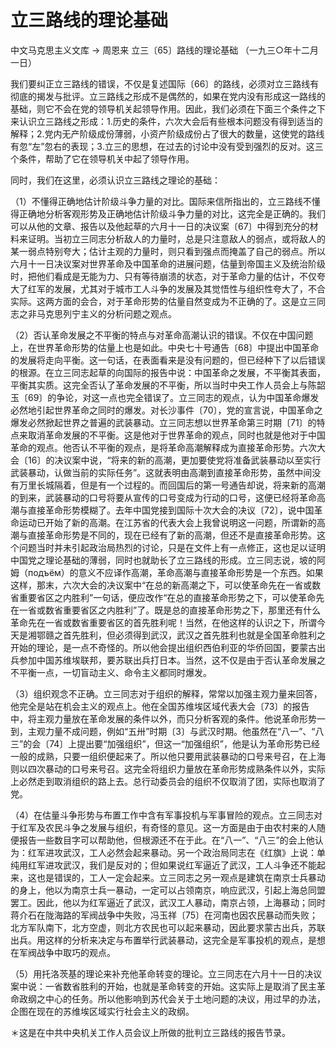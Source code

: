# 立三路线的理论基础

中文马克思主义文库 -> 周恩来
立三〔65〕路线的理论基础
（一九三○年十二月一日）

我们要纠正立三路线的错误，不仅是复述国际〔66〕的路线，必须对立三路线有彻底的揭发与批评。立三路线之形成不是偶然的，如果在党内没有形成这一路线的基础，则它不会在党的领导机关起领导作用。因此，我们必须在下面三个条件之下来认识立三路线之形成：1.历史的条件，六次大会后有些根本问题没有得到适当的解释；2.党内无产阶级成份薄弱，小资产阶级成份占了很大的数量，这使党的路线有忽“左”忽右的表现；3.立三的思想，在过去的讨论中没有受到强烈的反对。这三个条件，帮助了它在领导机关中起了领导作用。

同时，我们在这里，必须认识立三路线之理论的基础：

（1）不懂得正确地估计阶级斗争力量的对比。国际来信所指出的，立三路线不懂得正确地分析客观形势及正确地估计阶级斗争力量的对比，这完全是正确的。我们可以从他的文章、报告以及他起草的六月十一日的决议案〔67〕中得到充分的材料来证明。当初立三同志分析敌人的力量时，总是只注意敌人的弱点，或将敌人的某一弱点特别夸大；估计主观的力量时，则只看到强点而掩盖了自己的弱点。所以六月十一日决议案对世界革命及中国革命的进展问题，估量到帝国主义及统治阶级时，把他们看成是无能为力、只有等待崩溃的状态，对于革命力量的估计，不仅夸大了红军的发展，尤其对于城市工人斗争的发展及其觉悟性与组织性夸大了，不合实际。这两方面的会合，对于革命形势的估量自然变成为不正确的了。这是立三同志之非马克思列宁主义的分析问题之观点。

（2）否认革命发展之不平衡的特点与对革命高潮认识的错误。不仅在中国问题上，在世界革命形势的估量上也是如此。中央七十号通告〔68〕中提出中国革命的发展将走向平衡。这一句话，在表面看来是没有问题的，但已经种下了以后错误的根源。在立三同志起草的向国际的报告中说：中国革命之发展，不平衡其表面，平衡其实质。这完全否认了革命发展的不平衡，所以当时中央工作人员会上与陈韶玉〔69〕的争论，对这一点也完全错误了。立三同志的观点，认为中国革命爆发必然地引起世界革命之同时的爆发。对长沙事件〔70〕，党的宣言说，中国革命之爆发必然掀起世界之普遍的武装暴动。立三同志想以世界革命第三时期〔71〕的特点来取消革命发展的不平衡。这是他对于世界革命的观点，同时也就是他对于中国革命的观点。他否认不平衡的观点，是将革命高潮解释成为直接革命形势。六次大会〔16〕的决议案中说，“将来的新的高潮，更加要使党将准备武装暴动以至实行武装暴动，认做当前的实际任务”。这就表明由高潮到直接革命形势，虽然中间没有万里长城隔着，但是有一个过程的。而回国后的第一号通告却说，将来新的高潮的到来，武装暴动的口号将要从宣传的口号变成为行动的口号，这便已经将革命高潮与直接革命形势模糊了。去年中国党接到国际十次大会的决议〔72〕，说中国革命运动已开始了新的高潮。在江苏省的代表大会上我曾说明这一问题，所谓新的高潮与直接革命形势是不同的，现在已经有了新的高潮，但还不是直接革命形势。这个问题当时并未引起政治局热烈的讨论，只是在文件上有一点修正，这也足以证明中国党之理论基础的薄弱，同时也就助长了立三路线的形成。立三同志说，坡的阿姆（подъём）的意义不应译作高潮，革命高潮与直接革命形势是一个东西。如果这样，那末，六次大会的决议案中“在总的新高潮之下，可以使革命先在一省或数省重要省区之内胜利”一句话，便应改作“在总的直接革命形势之下，可以使革命先在一省或数省重要省区之内胜利”了。既是总的直接革命形势之下，那里还有什么革命先在一省或数省重要省区的首先胜利呢！当然，在他这样的认识之下，所谓今天是湘鄂赣之首先胜利，但必须得到武汉，武汉之首先胜利也就是全国革命胜利之开始的理论，是一点不奇怪的。所以他会提出组织西伯利亚的华侨回国，要蒙古出兵参加中国苏维埃联邦，要苏联出兵打日本。当然，这不仅是由于否认革命发展之不平衡一点，一切盲动主义、命令主义都同时爆发。

（3）组织观念不正确。立三同志对于组织的解释，常常以加强主观力量来回答，他完全是站在机会主义的观点上。他在全国苏维埃区域代表大会〔73〕的报告中，将主观力量放在革命发展的条件以外，而只分析客观的条件。他说革命形势一到，主观力量不成问题，例如“五卅”时期〔3〕与武汉时期。他虽然在“八一”、“八三”的会〔74〕上提出要“加强组织”，但这一“加强组织”，他是认为革命形势已经一般的成熟，只要一组织便起来了。所以他只要用武装暴动的口号来号召，在上海则以四次暴动的口号来号召。这完全将组织力量放在革命形势成熟条件以外，实际上必然走到取消组织的路上去。总行动委员会的组织不仅取消了团，实际也取消了党。

（4）在估量斗争形势与布置工作中含有军事投机与军事冒险的观点。立三同志对于红军及农民斗争之发展与组织，有奇怪的意见。这一方面是由于由农村来的人随便报告一些数目字可以帮助他，但根源还不在于此。在“八一”、“八三”的会上他认为：红军进攻武汉，工人必然会起来暴动。另一个政治局同志在《红旗》上说：单纯用红军进攻武汉，我们是反对的；但如果说红军逼近了武汉，工人斗争还不能起来，这也是错误的，工人一定会起来。立三同志之另一观点是建筑在南京士兵暴动的身上，他以为南京士兵一暴动，一定可以占领南京，响应武汉，引起上海总同盟罢工。因此，他以为红军逼近了武汉，武汉工人暴动，南京占领，上海暴动；同时蒋介石在陇海路的军阀战争中失败，冯玉祥〔75〕在河南也因农民暴动而失败；北方军队南下，北方空虚，则北方农民也可以起来暴动，因此要求蒙古出兵，苏联出兵。用这样的分析来决定与布置举行武装暴动，这完全是军事投机的观点，是想在军阀战争中取巧的观点。

（5）用托洛茨基的理论来补充他革命转变的理论。立三同志在六月十一日的决议案中说：一省数省胜利的开始，也就是革命转变的开始。这实际上是取消了民主革命政纲之中心的任务。所以他影响到苏代会关于土地问题的决议，用过早的办法，企图在现在的苏维埃区域实行社会主义的政纲。

＊这是在中共中央机关工作人员会议上所做的批判立三路线的报告节录。

